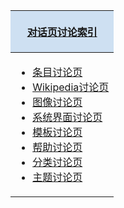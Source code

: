 {|style="padding:0.3em; margin-left:15px; border:1px solid #A3B1BF; background:#f5faff; font-size:95%; line-height:1.5em;" width="145px" align="right"
!style="background:#cee0f2; padding:0.3em; text-align:center;"|[[Wikipedia:对话页讨论索引|对话页讨论索引]]
|-
|
*[[Wikipedia:对话页讨论索引/条目|条目讨论页]]
*[[Wikipedia:对话页讨论索引/wikipedia|Wikipedia讨论页]]
*[[Wikipedia:对话页讨论索引/图像|图像讨论页]]
*[[Wikipedia:对话页讨论索引/mediawiki|系统界面讨论页]]
*[[Wikipedia:对话页讨论索引/模板|模板讨论页]]
*[[Wikipedia:对话页讨论索引/帮助|帮助讨论页]]
*[[Wikipedia:对话页讨论索引/分类|分类讨论页]]
*[[Wikipedia:对话页讨论索引/主题|主题讨论页]]
|}